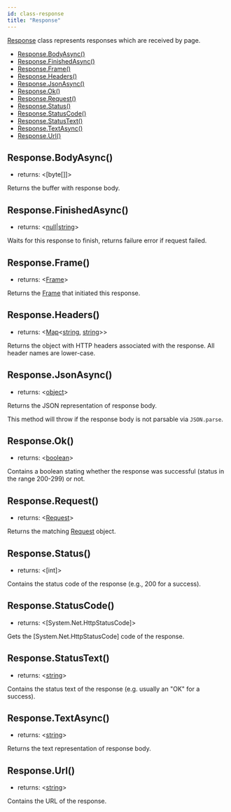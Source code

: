 ```yaml
---
id: class-response
title: "Response"
---
```


[Response] class represents responses which are received by page.


- [Response.BodyAsync()](./api/class-response.mdx#responsebodyasync)
- [Response.FinishedAsync()](./api/class-response.mdx#responsefinishedasync)
- [Response.Frame()](./api/class-response.mdx#responseframe)
- [Response.Headers()](./api/class-response.mdx#responseheaders)
- [Response.JsonAsync()](./api/class-response.mdx#responsejsonasync)
- [Response.Ok()](./api/class-response.mdx#responseok)
- [Response.Request()](./api/class-response.mdx#responserequest)
- [Response.Status()](./api/class-response.mdx#responsestatus)
- [Response.StatusCode()](./api/class-response.mdx#responsestatuscode)
- [Response.StatusText()](./api/class-response.mdx#responsestatustext)
- [Response.TextAsync()](./api/class-response.mdx#responsetextasync)
- [Response.Url()](./api/class-response.mdx#responseurl)

## Response.BodyAsync()
- returns: <[byte&#91;&#93;]>

Returns the buffer with response body.

## Response.FinishedAsync()
- returns: <[null]|[string]>

Waits for this response to finish, returns failure error if request failed.

## Response.Frame()
- returns: <[Frame]>

Returns the [Frame] that initiated this response.

## Response.Headers()
- returns: <[Map]<[string], [string]>>

Returns the object with HTTP headers associated with the response. All header names are lower-case.

## Response.JsonAsync()
- returns: <[object]>

Returns the JSON representation of response body.

This method will throw if the response body is not parsable via `JSON.parse`.

## Response.Ok()
- returns: <[boolean]>

Contains a boolean stating whether the response was successful (status in the range 200-299) or not.

## Response.Request()
- returns: <[Request]>

Returns the matching [Request] object.

## Response.Status()
- returns: <[int]>

Contains the status code of the response (e.g., 200 for a success).

## Response.StatusCode()
- returns: <[System.Net.HttpStatusCode]>

Gets the [System.Net.HttpStatusCode] code of the response.

## Response.StatusText()
- returns: <[string]>

Contains the status text of the response (e.g. usually an "OK" for a success).

## Response.TextAsync()
- returns: <[string]>

Returns the text representation of response body.

## Response.Url()
- returns: <[string]>

Contains the URL of the response.

[Accessibility]: ./api/class-accessibility.mdx "Accessibility"
[Browser]: ./api/class-browser.mdx "Browser"
[BrowserContext]: ./api/class-browsercontext.mdx "BrowserContext"
[BrowserType]: ./api/class-browsertype.mdx "BrowserType"
[ConsoleMessage]: ./api/class-consolemessage.mdx "ConsoleMessage"
[Dialog]: ./api/class-dialog.mdx "Dialog"
[Download]: ./api/class-download.mdx "Download"
[ElementHandle]: ./api/class-elementhandle.mdx "ElementHandle"
[FileChooser]: ./api/class-filechooser.mdx "FileChooser"
[Frame]: ./api/class-frame.mdx "Frame"
[JSHandle]: ./api/class-jshandle.mdx "JSHandle"
[Keyboard]: ./api/class-keyboard.mdx "Keyboard"
[Mouse]: ./api/class-mouse.mdx "Mouse"
[Page]: ./api/class-page.mdx "Page"
[Playwright]: ./api/class-playwright.mdx "Playwright"
[Request]: ./api/class-request.mdx "Request"
[Response]: ./api/class-response.mdx "Response"
[Route]: ./api/class-route.mdx "Route"
[Selectors]: ./api/class-selectors.mdx "Selectors"
[TimeoutError]: ./api/class-timeouterror.mdx "TimeoutError"
[Touchscreen]: ./api/class-touchscreen.mdx "Touchscreen"
[Video]: ./api/class-video.mdx "Video"
[WebSocket]: ./api/class-websocket.mdx "WebSocket"
[WebSocketFrame]: ./api/class-websocketframe.mdx "WebSocketFrame"
[Worker]: ./api/class-worker.mdx "Worker"
[Element]: https://developer.mozilla.org/en-US/docs/Web/API/element "Element"
[EvaluationArgument]: ./core-concepts.mdx#evaluation-argument "EvaluationArgument"
[Promise]: https://developer.mozilla.org/en-US/docs/Web/JavaScript/Reference/Global_Objects/Promise "Promise"
[iterator]: https://developer.mozilla.org/en-US/docs/Web/JavaScript/Reference/Iteration_protocols "Iterator"
[origin]: https://developer.mozilla.org/en-US/docs/Glossary/Origin "Origin"
[selector]: https://developer.mozilla.org/en-US/docs/Web/CSS/CSS_Selectors "selector"
[Serializable]: https://developer.mozilla.org/en-US/docs/Web/JavaScript/Reference/Global_Objects/JSON/stringify#Description "Serializable"
[UIEvent.detail]: https://developer.mozilla.org/en-US/docs/Web/API/UIEvent/detail "UIEvent.detail"
[UnixTime]: https://en.wikipedia.org/wiki/Unix_time "Unix Time"
[xpath]: https://developer.mozilla.org/en-US/docs/Web/XPath "xpath"

[Array]: https://developer.mozilla.org/en-US/docs/Web/JavaScript/Reference/Global_Objects/Array "Array"
[boolean]: https://developer.mozilla.org/en-US/docs/Web/JavaScript/Data_structures#Boolean_type "Boolean"
[Buffer]: https://nodejs.org/api/buffer.html#buffer_class_buffer "Buffer"
[ChildProcess]: https://nodejs.org/api/child_process.html "ChildProcess"
[Error]: https://nodejs.org/api/errors.html#errors_class_error "Error"
[EventEmitter]: https://nodejs.org/api/events.html#events_class_eventemitter "EventEmitter"
[function]: https://developer.mozilla.org/en-US/docs/Web/JavaScript/Reference/Global_Objects/Function "Function"
[Map]: https://developer.mozilla.org/en-US/docs/Web/JavaScript/Reference/Global_Objects/Map "Map"
[null]: https://developer.mozilla.org/en-US/docs/Web/JavaScript/Reference/Global_Objects/null "null"
[number]: https://developer.mozilla.org/en-US/docs/Web/JavaScript/Data_structures#Number_type "Number"
[Object]: https://developer.mozilla.org/en-US/docs/Web/JavaScript/Reference/Global_Objects/Object "Object"
[Promise]: https://developer.mozilla.org/en-US/docs/Web/JavaScript/Reference/Global_Objects/Promise "Promise"
[Readable]: https://nodejs.org/api/stream.html#stream_class_stream_readable "Readable"
[RegExp]: https://developer.mozilla.org/en-US/docs/Web/JavaScript/Reference/Global_Objects/RegExp "RegExp"
[void]: https://developer.mozilla.org/en-US/docs/Web/JavaScript/Reference/Global_Objects/undefined "void"
[string]: https://developer.mozilla.org/en-US/docs/Web/JavaScript/Data_structures#String_type "string"
[URL]: https://nodejs.org/api/url.html "URL"

[Action]: https://docs.microsoft.com/en-us/dotnet/api/system.action-1?view=net-5.0 "Action"
[Func]: https://docs.microsoft.com/en-us/dotnet/api/system.func-2?view=net-5.0 "Func"
[IEnumerable]: https://docs.microsoft.com/en-us/dotnet/api/system.collections.ienumerable?view=net-5.0 "IEnumerable"
[TResult]: https://docs.microsoft.com/en-us/dotnet/api/system.threading.tasks.task-1?view=net-5.0 "TResult"

[all available image tags]: https://mcr.microsoft.com/v2/playwright/tags/list "all available image tags"
[Docker Hub]: https://hub.docker.com/_/microsoft-playwright "Docker Hub"
[Dockerfile.focal]: https://github.com/microsoft/playwright/blob/master/utils/docker/Dockerfile.focal "Dockerfile.focal"